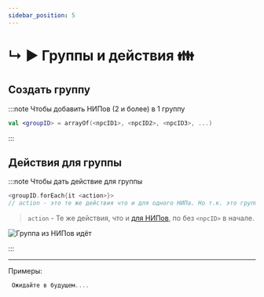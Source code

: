 ```yaml
---
sidebar_position: 5
---
```


# ↳ ▶ Группы и действия 👪

## Создать группу

:::note Чтобы добавить НИПов (2 и более) в 1 группу
```kts
val <groupID> = arrayOf(<npcID1>, <npcID2>, <npcID3>, ...)
```
:::

## Действия для группы

:::note Чтобы дать действие для группы
```kts
<groupID.forEach{it <action>}>
// action - это те же действия что и для одного НИПа. Но т.к. это группа, мы даёт это действие каждому НИПу, кто находится в этой группе
```
> `action` - Те же действия, что и [для НИПов](2-npc-actions), по без `<npcID>` в начале.

![Группа из НИПов идёт](../../.resourses/group-npcs-moveToPos.gif)

:::

---

Примеры:
```kts
 Ожидайте в будущем....
```
